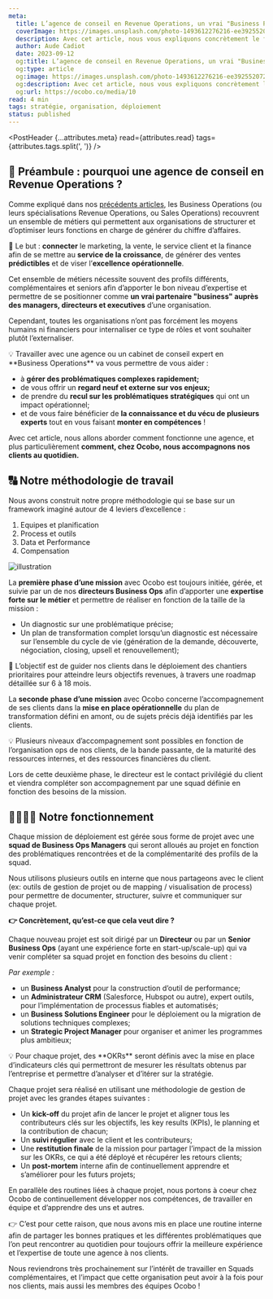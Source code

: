 ```yaml
---
meta:
  title: L’agence de conseil en Revenue Operations, un vrai "Business Partner" externalisé
  coverImage: https://images.unsplash.com/photo-1493612276216-ee3925520721?ixlib=rb-4.0.3&q=85&fm=jpg&cs=srgb&w=1200&h=800&fit=crop
  description: Avec cet article, nous vous expliquons concrètement le fonctionnement et l’organisation d’une agence de conseil experte en Business Operations et comment, chez Ocobo, nous accompagnons nos clients au quotidien.
  author: Aude Cadiot
  date: 2023-09-12
  og:title: L’agence de conseil en Revenue Operations, un vrai "Business Partner" externalisé
  og:type: article
  og:image: https://images.unsplash.com/photo-1493612276216-ee3925520721?ixlib=rb-4.0.3&q=85&fm=jpg&&cs=srgb&w=1200&h=800&fit=crop
  og:description: Avec cet article, nous vous expliquons concrètement le fonctionnement et l’organisation d’une agence de conseil experte en Business Operations et comment, chez Ocobo, nous accompagnons nos clients au quotidien.
  og:url: https://ocobo.co/media/10
read: 4 min
tags: stratégie, organisation, déploiement
status: published
---
```



<PostHeader {...attributes.meta} read={attributes.read} tags={attributes.tags.split(', ')} />

## 🏪 Préambule : pourquoi une agence de conseil en Revenue Operations ?

Comme expliqué dans nos [précédents articles](https://www.ocobo.co/media/1), les Business Operations (ou leurs spécialisations Revenue Operations, ou Sales Operations) recouvrent un ensemble de métiers qui permettent aux organisations de structurer et d’optimiser leurs fonctions en charge de générer du chiffre d’affaires.

🎯 Le but : **connecter** le marketing, la vente, le service client et la finance afin de se mettre au **service de la croissance**, de générer des ventes **prédictibles** et de viser l’**excellence opérationnelle**.

Cet ensemble de métiers nécessite souvent des profils différents, complémentaires et seniors afin d’apporter le bon niveau d’expertise et permettre de se positionner comme **un vrai partenaire "business" auprès des managers, directeurs et executives** d’une organisation.

Cependant, toutes les organisations n’ont pas forcément les moyens humains ni financiers pour internaliser ce type de rôles et vont souhaiter plutôt l’externaliser.

<Callout>
💡 Travailler avec une agence ou un cabinet de conseil expert en **Business Operations** va vous permettre de vous aider :

- à **gérer des problématiques complexes rapidement;**
- de vous offrir un **regard neuf et externe sur vos enjeux;**
- de prendre du **recul sur les problématiques stratégiques** qui ont un impact opérationnel;
- et de vous faire bénéficier de **la connaissance et du vécu de plusieurs experts** tout en vous faisant **monter en compétences** !

</Callout>

Avec cet article, nous allons aborder comment fonctionne une agence, et plus particulièrement **comment, chez Ocobo, nous accompagnons nos clients au quotidien.**

## 🔠 Notre méthodologie de travail

Nous avons construit notre propre méthodologie qui se base sur un framework imaginé autour de 4 leviers d’excellence :

1. Equipes et planification
2. Process et outils
3. Data et Performance
4. Compensation

![illustration](/posts/10/1.png)

La **première phase d’une mission** avec Ocobo est toujours initiée, gérée, et suivie par un de nos **directeurs Business Ops** afin d’apporter une **expertise forte sur le métier** et permettre de réaliser en fonction de la taille de la mission :

- Un diagnostic sur une problématique précise;
- Un plan de transformation complet lorsqu’un diagnostic est nécessaire sur l’ensemble du cycle de vie (génération de la demande, découverte, négociation, closing, upsell et renouvellement);

<Callout variant="mint">
  🎯 L’objectif est de guider nos clients dans le déploiement des chantiers prioritaires pour
  atteindre leurs objectifs revenues, à travers une roadmap détaillée sur 6 à 18 mois.
</Callout>

La **seconde** **phase d’une mission** avec Ocobo concerne l’accompagnement de ses clients dans la **mise en place opérationnelle** du plan de transformation défini en amont, ou de sujets précis déjà identifiés par les clients.

<Callout>
  💡 Plusieurs niveaux d’accompagnement sont possibles en fonction de l’organisation ops de nos
  clients, de la bande passante, de la maturité des ressources internes, et des ressources
  financières du client.
</Callout>

Lors de cette deuxième phase, le directeur est le contact privilégié du client et viendra compléter son accompagnement par une squad définie en fonction des besoins de la mission.

## 👨‍👩‍👧‍👦 Notre fonctionnement

Chaque mission de déploiement est gérée sous forme de projet avec une **squad de Business Ops Managers** qui seront alloués au projet en fonction des problématiques rencontrées et de la complémentarité des profils de la squad.

Nous utilisons plusieurs outils en interne que nous partageons avec le client (ex: outils de gestion de projet ou de mapping / visualisation de process) pour permettre de documenter, structurer, suivre et communiquer sur chaque projet.

**👉 Concrètement, qu’est-ce que cela veut dire ?**

Chaque nouveau projet est soit dirigé par un **Directeur** ou par un **Senior Business Ops** (ayant une expérience forte en start-up/scale-up) qui va venir compléter sa squad projet en fonction des besoins du client :

_Par exemple :_

- un **Business Analyst** pour la construction d’outil de performance;
- un **Administrateur CRM** (Salesforce, Hubspot ou autre), expert outils, pour l’implémentation de processus fiables et automatisés;
- un **Business Solutions Engineer** pour le déploiement ou la migration de solutions techniques complexes;
- un **Strategic Project Manager** pour organiser et animer les programmes plus ambitieux;

<Callout>
  💡 Pour chaque projet, des **OKRs** seront définis avec la mise en place d’indicateurs clés qui
  permettront de mesurer les résultats obtenus par l’entreprise et permettre d’analyser et d’itérer
  sur la stratégie.
</Callout>

Chaque projet sera réalisé en utilisant une méthodologie de gestion de projet avec les grandes étapes suivantes :

- Un **kick-off** du projet afin de lancer le projet et aligner tous les contributeurs clés sur les objectifs, les key results (KPIs), le planning et la contribution de chacun;
- Un **suivi régulier** avec le client et les contributeurs;
- Une **restitution finale** de la mission pour partager l’impact de la mission sur les OKRs, ce qui a été déployé et récupérer les retours clients;
- Un **post-mortem** interne afin de continuellement apprendre et s’améliorer pour les futurs projets;

En parallèle des routines liées à chaque projet, nous portons à coeur chez Ocobo de continuellement développer nos compétences, de travailler en équipe et d’apprendre des uns et autres.

👉 C’est pour cette raison, que nous avons mis en place une routine interne afin de partager les bonnes pratiques et les différentes problématiques que l’on peut rencontrer au quotidien pour toujours offrir la meilleure expérience et l’expertise de toute une agence à nos clients.

Nous reviendrons très prochainement sur l’intérêt de travailler en Squads complémentaires, et l’impact que cette organisation peut avoir à la fois pour nos clients, mais aussi les membres des équipes Ocobo !
